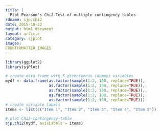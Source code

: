 ```yaml
---
title: |
  Plot Pearson's Chi2-Test of multiple contingency tables
rdname: sjp.chi2
date: 2015-10-22
output: html_document
layout: article
category: sjplot
images:
FRONTFOMATTER_IMAGES
---
```


```r
library(ggplot2)
library(sjPlot)
```

```r
# create data frame with 5 dichotomous (dummy) variables
mydf <- data.frame(as.factor(sample(1:2, 100, replace=TRUE)),
                   as.factor(sample(1:2, 100, replace=TRUE)),
                   as.factor(sample(1:2, 100, replace=TRUE)),
                   as.factor(sample(1:2, 100, replace=TRUE)),
                   as.factor(sample(1:2, 100, replace=TRUE)))
# create variable labels
items <- list(c("Item 1", "Item 2", "Item 3", "Item 4", "Item 5"))

# plot Chi2-contingency-table
sjp.chi2(mydf, axisLabels = items)



```